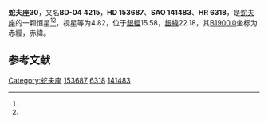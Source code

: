 {{Starbox begin
| name = 蛇夫座30
}}
{{Starbox observe
| epoch = [[J2000.0|J2000.0]]
| constell = [[蛇夫座|蛇夫座]]<ref name=SIMBAD>{{cite web
 | url=http://simbad.u-strasbg.fr/simbad/sim-id?Ident=HR+6318
 | title =Pulsating variable Star
 | publisher=Centre de Données astronomiques de Strasbourg
 | work=SIMBAD
 | accessdate=2012-07-13}}</ref><ref name=DATA>{{cite web
 | url=http://vizier.u-strasbg.fr/viz-bin/VizieR-5?-out.add=.&-source=5050&-corr=PK=HR&-out.max=9999&HR=6318
 | title =VizieR Detailed Page
 | accessdate=2012-07-13}}</ref>
| 星官 = 
| ra = {{RA|17|1|3.6}}<ref name=SIMBAD /><ref name=DATA />
| dec = {{DEC|-4|13|21}}<ref name=SIMBAD /><ref name=DATA />
| appmag_v = 4.82<ref name=SIMBAD /><ref name=DATA />
}}
{{Starbox character
| class = K4III<ref name=SIMBAD /><ref name=DATA />
| b-v = 1.48<ref name=SIMBAD /><ref name=DATA />
| u-b = 1.83<ref name=SIMBAD /><ref name=DATA />
| r-i = 0.79<ref name=SIMBAD /><ref name=DATA />
| variable = 
}}
{{Starbox astrometry
| radial_v = 1.83
| prop_mo_ra = -7
| parallax = 0.015
| p_error = 
}}
{{Starbox catalog
| names =BD-04 4215，[[SAO星表|SAO]] 141483，[[HD星表|HD]] 153687，[[HR星表|HR]] 6318}}
{{Starbox reference |Simbad=HR+6318}}
{{Starbox end}}

'''蛇夫座30'''，又名'''BD-04 4215'''，'''HD 153687'''、'''SAO 141483'''、'''HR 6318'''，是[[蛇夫座|蛇夫座]]的一颗恒星<ref name=SIMBAD /><ref name=DATA />，视星等为4.82，位于[[銀道座標系|銀經]]15.58，[[銀道座標系|銀緯]]22.18，其[[B1900.0|B1900.0]]坐标为赤經{{RA|16|55|47.1}}，赤緯{{DEC|-4|22.18|22}}。

== 参考文献 ==
{{reflist}}

{{star-stub}}

{{蛇夫座恒星}}
[[Category:蛇夫座|Category:蛇夫座]]
[[Category:HD和HDE天體|153687]]
[[Category:HR天體|6318]]
[[Category:SAO天體|141483]]